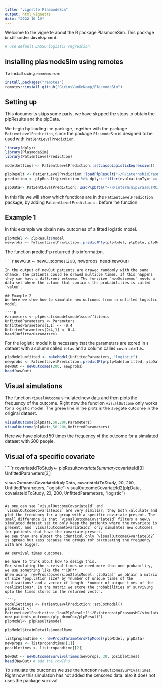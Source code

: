 ```yaml
---
title: "vignette PlasmodeSim"
output: html_vignette
date: "2022-10-19"
---
```

Welcome to the vignette about the R package PlasmodeSim. This package is still under development.

```r

# use default LASSO logistic regression

```

## installing plasmodeSim using remotes
To install using `remotes` run:
```r
install.packages("remotes")
remotes::install_github("GidiusVanDeKamp/PlasmodeSim")
```


## Setting up
This documents skips some parts, we have skipped the steps to obtain the plpResults and the plpData. 

We begin by loading the package, together with the package `PatientLevelPrediction`, since the package `PlasmodeSim` is designed to be used with `PatientLevelPrediction`.
````r
library(dplyr) 
library(PlasmodeSim)
library(PatientLevelPrediction)

modelSettings <- PatientLevelPrediction::setLassoLogisticRegression()

plpResult <- PatientLevelPrediction::loadPlpResult("~/R/internshipErasmusMC/simulate-new-patients-outcomes/plp_demolog/plpResult")
prediction <- plpResult$prediction %>% dplyr::filter(evaluationType == "Test")

plpData<- PatientLevelPrediction::loadPlpData("~/R/internshipErasmusMC/simulate-new-patients-outcomes/plp_demo/plpData" )
````
In this file we will show which functions are in the `PatientLevelPrediction` package, by adding `PatientLevelPrediction::` before the function. 

## Example 1

In this example we obtain new outcomes of a fitted logistic model.
```r
plpModel <- plpResult$model
newprobs <- PatientLevelPrediction::predictPlp(plpModel, plpData, plpData$cohorts)
```` 
The function predictPlp returned this information. 

`````r
newOut <- newOutcomes(200, newprobs)
head(newOut)

````
In the output of newOut patients are drawed randomly with the same chance, the patients could be drawed multiple times. If this happens they can have a different outcome. The function `newOutcomes` needs a data set where the column that contains the probabilities is called `value`.

## Example 2 
We here we show how to simulate new outcomes from an unfitted logistic model.

````R
Parameters <- plpResult$model$model$coefficients
UnfittedParameters <- Parameters
UnfittedParameters[1,1] <- -0.4
UnfittedParameters[2:4,1] <- 0.4
head(UnfittedParameters)
````
For the logistic model it is necessary that the parameters are stored in a dataset with a column called `betas` and a column called `covariateIds`.  

````r
plpModelunfitted <- makeModel(UnfittedParameters, "logistic")
newprobs <- PatientLevelPrediction::predictPlp(plpModelunfitted, plpData,plpData$cohorts)
newOut <- newOutcomes(200, newprobs)
head(newOut)
````



## Visual simulations
The function `visualOutcome` simulated new data and then plots the frequency of the outcome.
Right now the function `visualOutcome` only works for a logistic model. The green line in the plots is the avegate outcome in the original dataset. 
````r
visualOutcome(plpData,50,200,Parameters)
visualOutcome(plpData,50,200,UnfittedParameters)
````
Here we have plotted 50 times the frequency of the outcome for a simulated dataset with 200 people. 

## Visual of a specific covariate

`````r

covariateIdToStudy<- plpResult$covariateSummary$covariateId[3]
UnfittedParameters[3,]

visualOutcomeCovariateId(plpData, covariateIdToStudy, 20, 200, UnfittedParameters, "logistic")
visualOutcomeCovariateId2(plpData, covariateIdToStudy, 20, 200, UnfittedParameters, "logistic")

````

As one can see `visualOutcomeCovariateId` and `visualOutcomeCovariateId2` are very similiar, they both calculate and plot the frequency for a group with a specific covariate present. The small difference is that `visualOutcomeCovariateId` filters a newly simulated dataset set to only keep the patients where the covariate is present, and `visualOutcomeCovariateId2` only simulates new outcomes for patients that have the covariate present. 
We see they are almost the identical only `visualOutcomeCovariateId2` is spread out less because the groups for calculating the frequency with are bigger.

## survival times outcomes. 

We have to think about how to design this.
For simulating the survival times we need more than one probability, we use something like the **CDF**. 
When using `newPropsCoxversion2(plpModel, plpData)` we obtain a matrix of size *population size* by *number of unique times of the realizations* and a vector of length  *number of unique times of the realizations*. In the matrix we store the probabilities of surviving upto the times stored in the returned vector. 

````r
modelSettings <- PatientLevelPrediction::setCoxModel()
plpResult <- PatientLevelPrediction::loadPlpResult("~/R/internshipErasmusMC/simulate-new-patients-outcomes/plp_demoCox/plpResult")
plpModel<- plpResult$model
````

````R
plpModel$trainDetails$modelName

listpropandtime <- newPropsParametersPlpModel(plpModel, plpData)
newprops <- listpropandtime[[1]]
posibletimes <- listpropandtime[[2]]

NewOut <- newOutcomesSurvivalTimes(newprops, 30, posibletimes)
head(NewOut) # add the rowId's 
````
To simulate the outcomes we use the function `newOutcomesSurvivalTimes`. 
Right now this simulation has not added the censored data. also it does not uses the package survival. 

